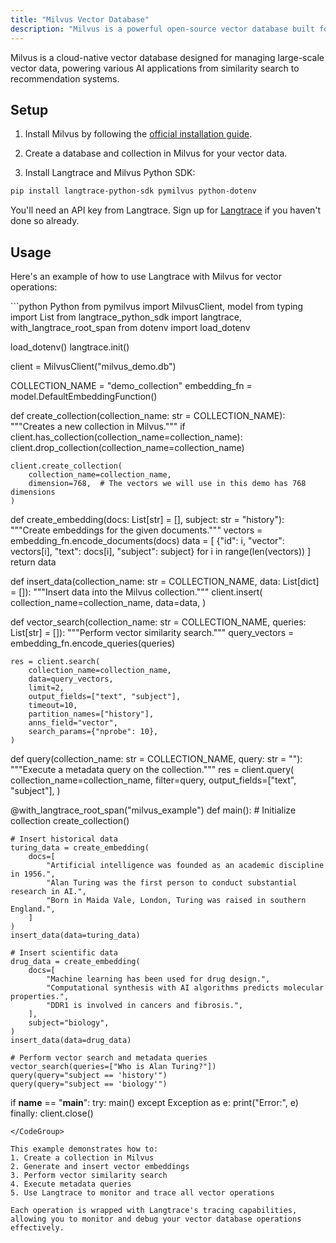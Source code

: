 ```yaml
---
title: "Milvus Vector Database"
description: "Milvus is a powerful open-source vector database built for scalable similarity search and AI applications."
---
```


Milvus is a cloud-native vector database designed for managing large-scale vector data, powering various AI applications from similarity search to recommendation systems.

## Setup

1. Install Milvus by following the [official installation guide](https://milvus.io/docs/install_standalone-docker.md).

2. Create a database and collection in Milvus for your vector data.

3. Install Langtrace and Milvus Python SDK:

```bash
pip install langtrace-python-sdk pymilvus python-dotenv
```

<Note>You'll need an API key from Langtrace. Sign up for [Langtrace](https://langtrace.ai) if you haven't done so already.</Note>

## Usage

Here's an example of how to use Langtrace with Milvus for vector operations:

<CodeGroup>
```python Python
from pymilvus import MilvusClient, model
from typing import List
from langtrace_python_sdk import langtrace, with_langtrace_root_span
from dotenv import load_dotenv

load_dotenv()
langtrace.init()

client = MilvusClient("milvus_demo.db")

COLLECTION_NAME = "demo_collection"
embedding_fn = model.DefaultEmbeddingFunction()


def create_collection(collection_name: str = COLLECTION_NAME):
    """Creates a new collection in Milvus."""
    if client.has_collection(collection_name=collection_name):
        client.drop_collection(collection_name=collection_name)

    client.create_collection(
        collection_name=collection_name,
        dimension=768,  # The vectors we will use in this demo has 768 dimensions
    )


def create_embedding(docs: List[str] = [], subject: str = "history"):
    """Create embeddings for the given documents."""
    vectors = embedding_fn.encode_documents(docs)
    data = [
        {"id": i, "vector": vectors[i], "text": docs[i], "subject": subject}
        for i in range(len(vectors))
    ]
    return data


def insert_data(collection_name: str = COLLECTION_NAME, data: List[dict] = []):
    """Insert data into the Milvus collection."""
    client.insert(
        collection_name=collection_name,
        data=data,
    )


def vector_search(collection_name: str = COLLECTION_NAME, queries: List[str] = []):
    """Perform vector similarity search."""
    query_vectors = embedding_fn.encode_queries(queries)

    res = client.search(
        collection_name=collection_name,
        data=query_vectors,
        limit=2,
        output_fields=["text", "subject"],
        timeout=10,
        partition_names=["history"],
        anns_field="vector",
        search_params={"nprobe": 10},
    )


def query(collection_name: str = COLLECTION_NAME, query: str = ""):
    """Execute a metadata query on the collection."""
    res = client.query(
        collection_name=collection_name,
        filter=query,
        output_fields=["text", "subject"],
    )


@with_langtrace_root_span("milvus_example")
def main():
    # Initialize collection
    create_collection()

    # Insert historical data
    turing_data = create_embedding(
        docs=[
            "Artificial intelligence was founded as an academic discipline in 1956.",
            "Alan Turing was the first person to conduct substantial research in AI.",
            "Born in Maida Vale, London, Turing was raised in southern England.",
        ]
    )
    insert_data(data=turing_data)

    # Insert scientific data
    drug_data = create_embedding(
        docs=[
            "Machine learning has been used for drug design.",
            "Computational synthesis with AI algorithms predicts molecular properties.",
            "DDR1 is involved in cancers and fibrosis.",
        ],
        subject="biology",
    )
    insert_data(data=drug_data)

    # Perform vector search and metadata queries
    vector_search(queries=["Who is Alan Turing?"])
    query(query="subject == 'history'")
    query(query="subject == 'biology'")


if __name__ == "__main__":
    try:
        main()
    except Exception as e:
        print("Error:", e)
    finally:
        client.close()
```
</CodeGroup>

This example demonstrates how to:
1. Create a collection in Milvus
2. Generate and insert vector embeddings
3. Perform vector similarity search
4. Execute metadata queries
5. Use Langtrace to monitor and trace all vector operations

Each operation is wrapped with Langtrace's tracing capabilities, allowing you to monitor and debug your vector database operations effectively.
